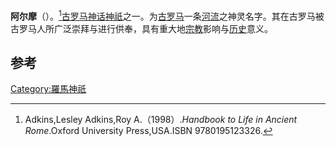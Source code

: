 {{Infobox deity|type=roman
| name = 阿尔摩
| god_of = 阿尔摩河神 
|children=[[拉兰提娜|拉兰提娜]]}}
'''阿尔摩'''（{{lang-en|Almo (god)}}）。<ref>Adkins,Lesley Adkins,Roy A.（1998）.''Handbook to Life in Ancient Rome''.Oxford University Press,USA.ISBN 9780195123326.</ref>[[古罗马神话|古罗马神话]][[神祇|神祇]]之一。为[[古罗马|古罗马]]一条[[河流|河流]]之神灵名字。其在古罗马被古罗马人所广泛崇拜与进行供奉，具有重大地[[宗教|宗教]]影响与[[历史|历史]]意义。

== 参考 ==
{{reflist}}

[[Category:羅馬神祇|Category:羅馬神祇]]